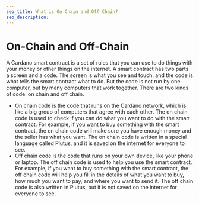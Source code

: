 ```yaml
---
seo_title: What is On Chain and Off Chain?
seo_description:
---
```


# On-Chain and Off-Chain
A Cardano smart contract is a set of rules that you can use to do things with your money or other things on the internet. A smart contract has two parts: a screen and a code. The screen is what you see and touch, and the code is what tells the smart contract what to do. But the code is not run by one computer, but by many computers that work together. There are two kinds of code: on chain and off chain.
* On chain code is the code that runs on the Cardano network, which is like a big group of computers that agree with each other. The on chain code is used to check if you can do what you want to do with the smart contract. For example, if you want to buy something with the smart contract, the on chain code will make sure you have enough money and the seller has what you want. The on chain code is written in a special language called Plutus, and it is saved on the internet for everyone to see.
* Off chain code is the code that runs on your own device, like your phone or laptop. The off chain code is used to help you use the smart contract. For example, if you want to buy something with the smart contract, the off chain code will help you fill in the details of what you want to buy, how much you want to pay, and where you want to send it. The off chain code is also written in Plutus, but it is not saved on the internet for everyone to see.
